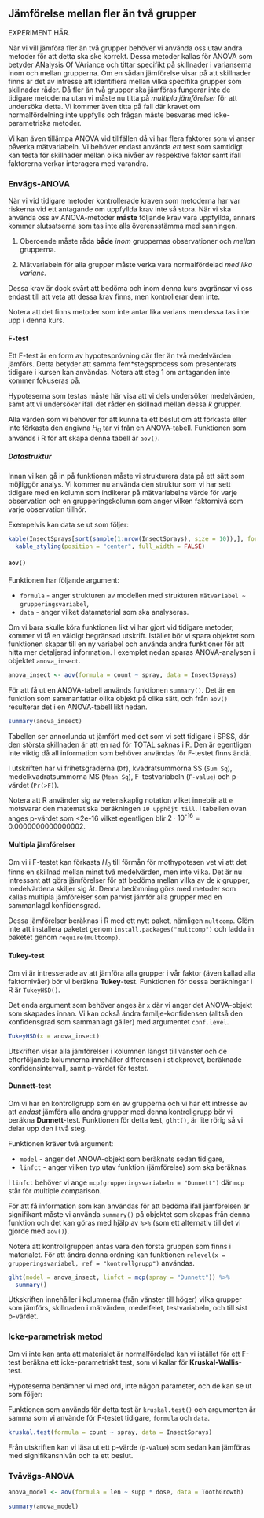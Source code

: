 
## Jämförelse mellan fler än två grupper
EXPERIMENT HÄR.

När vi vill jämföra fler än två grupper behöver vi använda oss utav andra metoder för att detta ska ske korrekt. Dessa metoder kallas för ANOVA som betyder ANalysis Of VAriance och tittar specifikt på skillnader i varianserna inom och mellan grupperna. Om en sådan jämförelse visar på att skillnader finns är det av intresse att identifiera mellan vilka specifika grupper som skillnader råder. Då fler än två grupper ska jämföras fungerar inte de tidigare metoderna utan vi måste nu titta på *multipla jämförelser* för att undersöka detta. Vi kommer även titta på fall där kravet om normalfördelning inte uppfylls och frågan måste besvaras med icke-parametriska metoder.

Vi kan även tillämpa ANOVA vid tillfällen då vi har flera faktorer som vi anser påverka mätvariabeln. Vi behöver endast använda *ett* test som samtidigt kan testa för skillnader mellan olika nivåer av respektive faktor samt ifall faktorerna verkar interagera med varandra.

### Envägs-ANOVA
När vi vid tidigare metoder kontrollerade kraven som metoderna har var riskerna vid ett antagande om uppfyllda krav inte så stora. När vi ska använda oss av ANOVA-metoder **måste** följande krav vara uppfyllda, annars kommer slutsatserna som tas inte alls överensstämma med sanningen.

1. Oberoende måste råda **både** *inom* gruppernas observationer och *mellan* grupperna.

2. Mätvariabeln för alla grupper måste verka vara normalfördelad *med lika varians*.

Dessa krav är dock svårt att bedöma och inom denna kurs avgränsar vi oss endast till att veta att dessa krav finns, men kontrollerar dem inte.

Notera att det finns metoder som inte antar lika varians men dessa tas inte upp i denna kurs.

#### F-test
Ett F-test är en form av hypotesprövning där fler än två medelvärden jämförs. Detta betyder att samma fem*stegsprocess som presenterats tidigare i kursen kan användas. Notera att steg 1 om antaganden inte kommer fokuseras på.

Hypoteserna som testas måste här visa att vi dels undersöker medelvärden, samt att vi undersöker ifall det råder en skillnad mellan dessa $k$ grupper. 

\begin{align*}

H_0 &: \mu_1 = \mu_2 = ... = \mu_k \\
H_a &: \text{Minst två av } \mu_i \text{ i } H_0 \text{ är olika}

\end{align*}

Alla värden som vi behöver för att kunna ta ett beslut om att förkasta eller inte förkasta den angivna $H_0$ tar vi från en ANOVA-tabell. Funktionen som används i R för att skapa denna tabell är `aov()`.

##### Datastruktur
Innan vi kan gå in på funktionen måste vi strukturera data på ett sätt som möjliggör analys. Vi kommer nu använda den struktur som vi har sett tidigare med en kolumn som indikerar på mätvariabelns värde för varje observation och en grupperingskolumn som anger vilken faktornivå som varje observation tillhör. 

Exempelvis kan data se ut som följer:
  
```r

kable(InsectSprays[sort(sample(1:nrow(InsectSprays), size = 10)),], format = "html", caption = "Urval av observerade antalet insekter som hittas på områden som behandlas med olika bekämpningsmedel (spray)", row.names = FALSE) %>%
  kable_styling(position = "center", full_width = FALSE)

```

#### `aov()`

Funktionen har följande argument:
  
  - `formula` - anger strukturen av modellen med strukturen `mätvariabel ~ grupperingsvariabel`,
- `data` - anger vilket datamaterial som ska analyseras.

Om vi bara skulle köra funktionen likt vi har gjort vid tidigare metoder, kommer vi få en väldigt begränsad utskrift. Istället bör vi spara objektet som funktionen skapar till en ny variabel och använda andra funktioner för att hitta mer detaljerad information. I exemplet nedan sparas ANOVA-analysen i objektet `anova_insect`.

```r

anova_insect <- aov(formula = count ~ spray, data = InsectSprays)

```

För att få ut en ANOVA-tabell används funktionen `summary()`. Det är en funktion som sammanfattar olika objekt på olika sätt, och från `aov()` resulterar det i en ANOVA-tabell likt nedan.

```r

summary(anova_insect)

```

Tabellen ser annorlunda ut jämfört med det som vi sett tidigare i SPSS, där den största skillnaden är att en rad för TOTAL saknas i R. Den är egentligen inte viktig då all information som behöver användas för F-testet finns ändå.

I utskriften har vi frihetsgraderna (`Df`), kvadratsummorna SS (`Sum Sq`), medelkvadratsummorna MS (`Mean Sq`), F-testvariabeln (`F-value`) och p-värdet (`Pr(>F)`). 

Notera att R använder sig av vetenskaplig notation vilket innebär att `e` motsvarar den matematiska beräkningen `10 upphöjt till`. I tabellen ovan anges p-värdet som <2e-16 vilket egentligen blir $2\cdot 10^{\text{-}16} = 0.0000000000000002$.

#### Multipla jämförelser
Om vi i F-testet kan förkasta $H_0$ till förmån för mothypotesen vet vi att det finns en skillnad mellan minst två medelvärden, men inte vilka. Det är nu intressant att göra jämförelser för att bedöma mellan vilka av de $k$ grupper, medelvärdena skiljer sig åt. Denna bedömning görs med metoder som kallas multipla jämförelser som parvist jämför alla grupper med en sammanlagd konfidensgrad.

Dessa jämförelser beräknas i R med ett nytt paket, nämligen `multcomp`. Glöm inte att installera paketet genom `install.packages("multcomp")` och ladda in paketet genom `require(multcomp)`.

#### Tukey-test
Om vi är intresserade av att jämföra alla grupper i vår faktor (även kallad alla faktornivåer) bör vi beräkna **Tukey**-test. Funktionen för dessa beräkningar i R är `TukeyHSD()`. 

Det enda argument som behöver anges är `x` där vi anger det ANOVA-objekt som skapades innan. Vi kan också ändra familje-konfidensen (alltså den konfidensgrad som sammanlagt gäller) med argumentet `conf.level`.

```r

TukeyHSD(x = anova_insect)

```

Utskriften visar alla jämförelser i kolumnen längst till vänster och de efterföljande kolumnerna innehåller differensen i stickprovet, beräknade konfidensintervall, samt p-värdet för testet.

#### Dunnett-test
Om vi har en kontrollgrupp som en av grupperna och vi har ett intresse av att *endast* jämföra alla andra grupper med denna kontrollgrupp bör vi beräkna **Dunnett**-test. Funktionen för detta test, `glht()`, är lite rörig så vi delar upp den i två steg.

Funktionen kräver två argument:
  
  - `model` - anger det ANOVA-objekt som beräknats sedan tidigare,
- `linfct` - anger vilken typ utav funktion (jämförelse) som ska beräknas.

I `linfct` behöver vi ange `mcp(grupperingsvariabeln = "Dunnett")` där `mcp` står för *m*ultiple *c*om*p*arison. 

För att få information som kan användas för att bedöma ifall jämförelsen är signifikant måste vi använda `summary()` på objektet som skapas från denna funktion och det kan göras med hjälp av `%>%` (som ett alternativ till det vi gjorde med `aov()`).

Notera att kontrollgruppen antas vara den första gruppen som finns i materialet. För att ändra denna ordning kan funktionen `relevel(x = grupperingsvariabel, ref = "kontrollgrupp")` användas.

```r

glht(model = anova_insect, linfct = mcp(spray = "Dunnett")) %>%
  summary()

```

Utkskriften innehåller i kolumnerna (från vänster till höger) vilka grupper som jämförs, skillnaden i mätvärden, medelfelet, testvariabeln, och till sist p-värdet.

### Icke-parametrisk metod
Om vi inte kan anta att materialet är normalfördelad kan vi istället för ett F-test beräkna ett icke-parametriskt test, som vi kallar för **Kruskal-Wallis**-test.

Hypoteserna benämner vi med ord, inte någon parameter, och de kan se ut som följer:
  
  \begin{align*}

H_0 &: \text{Det finns inga skillnader mellan grupperna} \\
H_a &: \text{Det finns skillnader mellan grupperna}

\end{align*}

Funktionen som används för detta test är `kruskal.test()` och argumenten är samma som vi använde för F-testet tidigare, `formula` och `data`.

```r

kruskal.test(formula = count ~ spray, data = InsectSprays)

```

Från utskriften kan vi läsa ut ett p-värde (`p-value`) som sedan kan jämföras med signifikansnivån och ta ett beslut.

### Tvåvägs-ANOVA

```r

anova_model <- aov(formula = len ~ supp * dose, data = ToothGrowth)

summary(anova_model)

```


